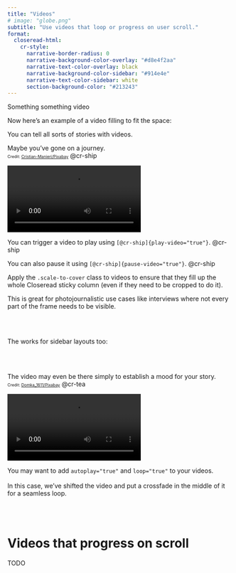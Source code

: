 ```yaml
---
title: "Videos"
# image: "globe.png"
subtitle: "Use videos that loop or progress on user scroll."
format:
  closeread-html:
    cr-style:
      narrative-border-radius: 0
      narrative-background-color-overlay: "#d8e4f2aa"
      narrative-text-color-overlay: black
      narrative-background-color-sidebar: "#914e4e"
      narrative-text-color-sidebar: white
      section-background-color: "#213243"
---
```


Something something video

Now here's an example of a video filling to fit the space:

::::{.cr-section layout="overlay-left"}

You can tell all sorts of stories with videos.

Maybe you've gone on a journey.  
[Credit: [Cristian-Manieri/Pixabay](https://pixabay.com/videos/drone-landscape-green-greenland-236893/)]{style="font-size: 65%;"} @cr-ship

![](ship.mp4){#cr-ship .scale-to-cover alt="A ship sails in a polar region" loop="true"}

You can trigger a video to play using `[@cr-ship]{play-video="true"}`. [@cr-ship]{play-video="true"}

You can also pause it using `[@cr-ship]{pause-video="true"}`. [@cr-ship]{pause-video="true"}

Apply the `.scale-to-cover` class to videos to ensure that they fill up the whole Closeread sticky column (even if they need to be cropped to do it).

This is great for photojournalistic use cases like interviews where not every part of the frame needs to be visible.

::::

\
\

The works for sidebar layouts too:

\
\

::::{.cr-section layout="sidebar-right"}

The video may even be there simply to establish a mood for your story.  
[Credit: [Domka_1611/Pixabay](https://pixabay.com/videos/fire-evening-nature-forest-autumn-148594/)]{style="font-size: 65%;"} @cr-tea

![](tea.mp4){#cr-tea .scale-to-cover alt="One person pours tea into another person's tea cup in front of an open fire." autoplay="true" loop="true"}

:::{focus-on="cr-tea"}
You may want to add `autoplay="true"` and `loop="true"` to your videos.
\
\
In this case, we've shifted the video and put a crossfade in the middle of it for a seamless loop.
:::

::::

\
\

# Videos that progress on scroll

TODO
